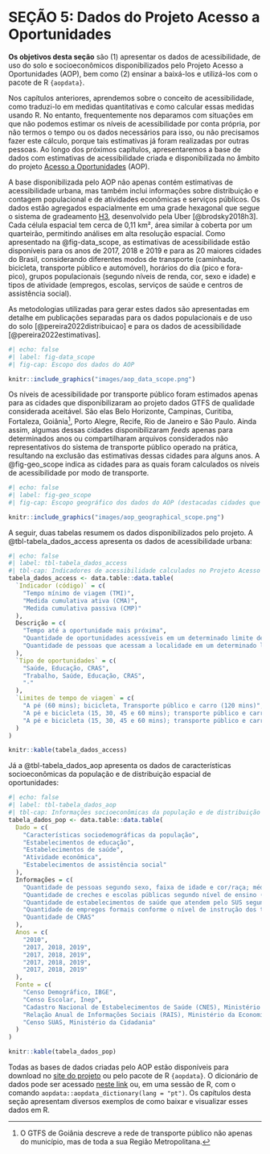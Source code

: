 # SEÇÃO 5: Dados do Projeto Acesso a Oportunidades

**Os objetivos desta seção** são (1) apresentar os dados de acessibilidade, de uso do solo e socioeconômicos disponibilizados pelo Projeto Acesso a Oportunidades (AOP), bem como (2) ensinar a baixá-los e utilizá-los com o pacote de R `{aopdata}`.

Nos capítulos anteriores, aprendemos sobre o conceito de acessibilidade, como traduzi-lo em medidas quantitativas e como calcular essas medidas usando R. No entanto, frequentemente nos deparamos com situações em que não podemos estimar os níveis de acessibilidade por conta própria, por não termos o tempo ou os dados necessários para isso, ou não precisamos fazer este cálculo, porque tais estimativas já foram realizadas por outras pessoas. Ao longo dos próximos capítulos, apresentaremos a base de dados com estimativas de acessibilidade criada e disponibilizada no âmbito do projeto [Acesso a Oportunidades](https://www.ipea.gov.br/acessooportunidades/) (AOP).

A base disponibilizada pelo AOP não apenas contém estimativas de acessibilidade urbana, mas também inclui informações sobre distribuição e contagem populacional e de atividades econômicas e serviços públicos. Os dados estão agregados espacialmente em uma grade hexagonal que segue o sistema de gradeamento [H3](https://h3geo.org/), desenvolvido pela Uber [@brodsky2018h3]. Cada célula espacial tem cerca de 0,11 km², área similar à coberta por um quarteirão, permitindo análises em alta resolução espacial. Como apresentado na @fig-data_scope, as estimativas de acessibilidade estão disponíveis para os anos de 2017, 2018 e 2019 e para as 20 maiores cidades do Brasil, considerando diferentes modos de transporte (caminhada, bicicleta, transporte público e automóvel), horários do dia (pico e fora-pico), grupos populacionais (segundo níveis de renda, cor, sexo e idade) e tipos de atividade (empregos, escolas, serviços de saúde e centros de assistência social).

::: {.callout-note appearance="simple"}
As metodologias utilizadas para gerar estes dados são apresentadas em detalhe em publicações separadas para os dados populacionais e de uso do solo [@pereira2022distribuicao] e para os dados de acessibilidade [@pereira2022estimativas].
:::

```r
#| echo: false
#| label: fig-data_scope
#| fig-cap: Escopo dos dados do AOP

knitr::include_graphics("images/aop_data_scope.png")
```

Os níveis de acessibilidade por transporte público foram estimados apenas para as cidades que disponibilizaram ao projeto dados GTFS de qualidade considerada aceitável. São elas Belo Horizonte, Campinas, Curitiba, Fortaleza, Goiânia[^1], Porto Alegre, Recife, Rio de Janeiro e São Paulo. Ainda assim, algumas dessas cidades disponibilizaram *feeds* apenas para determinados anos ou compartilharam arquivos considerados não representativos do sistema de transporte público operado na prática, resultando na exclusão das estimativas dessas cidades para alguns anos. A @fig-geo_scope indica as cidades para as quais foram calculados os níveis de acessibilidade por modo de transporte.

[^1]: O GTFS de Goiânia descreve a rede de transporte público não apenas do município, mas de toda a sua Região Metropolitana.

```r
#| echo: false
#| label: fig-geo_scope
#| fig-cap: Escopo geográfico dos dados do AOP (destacadas cidades que não têm estimativas por transporte público para todos os anos)

knitr::include_graphics("images/aop_geographical_scope.png")
```

A seguir, duas tabelas resumem os dados disponibilizados pelo projeto. A @tbl-tabela_dados_access apresenta os dados de acessibilidade urbana:

```r
#| echo: false
#| label: tbl-tabela_dados_access
#| tbl-cap: Indicadores de acessibilidade calculados no Projeto Acesso a Oportunidades
tabela_dados_access <- data.table::data.table(
  `Indicador (código)` = c(
	"Tempo mínimo de viagem (TMI)",
	"Medida cumulativa ativa (CMA)",
	"Medida cumulativa passiva (CMP)"
  ),
  Descrição = c(
	"Tempo até a oportunidade mais próxima",
	"Quantidade de oportunidades acessíveis em um determinado limite de tempo",
	"Quantidade de pessoas que acessam a localidade em um determinado limite de tempo"
  ),
  `Tipo de oportunidades` = c(
	"Saúde, Educação, CRAS",
	"Trabalho, Saúde, Educação, CRAS",
	"-"
  ),
  `Limites de tempo de viagem` = c(
	"A pé (60 mins); bicicleta, Transporte público e carro (120 mins)",
	"A pé e bicicleta (15, 30, 45 e 60 mins); transporte público e carro (15, 30, 60, 90 e 120 mins)",
	"A pé e bicicleta (15, 30, 45 e 60 mins); transporte público e carro (15, 30, 60, 90 e 120 mins)"
  )
)

knitr::kable(tabela_dados_access)
```

Já a @tbl-tabela_dados_aop apresenta os dados de características socioeconômicas da população e de distribuição espacial de oportunidades:

```r
#| echo: false
#| label: tbl-tabela_dados_aop
#| tbl-cap: Informações socioeconômicas da população e de distribuição espacial de atividades, segundo ano e fonte de dados
tabela_dados_pop <- data.table::data.table(
  Dado = c(
	"Características sociodemográficas da população",
	"Estabelecimentos de educação",
	"Estabelecimentos de saúde",
	"Atividade econômica",
	"Estabelecimentos de assistência social"
  ),
  Informações = c(
	"Quantidade de pessoas segundo sexo, faixa de idade e cor/raça; média da renda domiciliar per capita",
	"Quantidade de creches e escolas públicas segundo nível de ensino (infantil, fundamental e médio)",
	"Quantidade de estabelecimentos de saúde que atendem pelo SUS segundo nível de atenção (baixa, média e alta complexidade)",
	"Quantidade de empregos formais conforme o nível de instrução dos trabalhadores (baixa, média e alta escolaridade)",
	"Quantidade de CRAS"
  ),
  Anos = c(
	"2010",
	"2017, 2018, 2019",
	"2017, 2018, 2019",
	"2017, 2018, 2019",
	"2017, 2018, 2019"
  ),
  Fonte = c(
	"Censo Demográfico, IBGE",
	"Censo Escolar, Inep",
	"Cadastro Nacional de Estabelecimentos de Saúde (CNES), Ministério da Saúde",
	"Relação Anual de Informações Sociais (RAIS), Ministério da Economia",
	"Censo SUAS, Ministério da Cidadania"
  )
)

knitr::kable(tabela_dados_pop)
```

Todas as bases de dados criadas pelo AOP estão disponíveis para download no [site do projeto](https://www.ipea.gov.br/acessooportunidades/dados/) ou pelo pacote de R `{aopdata}`. O dicionário de dados pode ser acessado [neste link](https://ipeagit.github.io/aopdata/articles/data_dic_pt.html) ou, em uma sessão de R, com o comando `aopdata::aopdata_dictionary(lang = "pt")`. Os capítulos desta seção apresentam diversos exemplos de como baixar e visualizar esses dados em R.